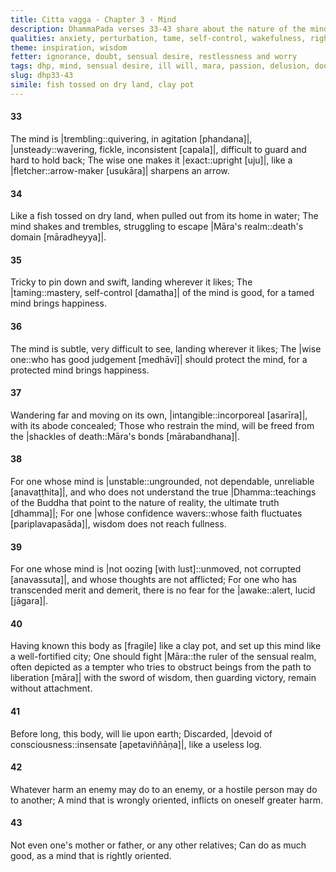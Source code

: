 ```yaml
---
title: Citta vagga - Chapter 3 - Mind
description: DhammaPada verses 33-43 share about the nature of the mind, the drawbacks of an untamed mind, and the benefits of protecting and restraining the mind. Those who restrain the mind will be freed from the shackles of death. Not even one's own mother, father, or any other relatives can do as much good as a rightly oriented mind can.
qualities: anxiety, perturbation, tame, self-control, wakefulness, right view, wrong view
theme: inspiration, wisdom
fetter: ignorance, doubt, sensual desire, restlessness and worry
tags: dhp, mind, sensual desire, ill will, mara, passion, delusion, doubt, restlessness, worry, dhp33-43
slug: dhp33-43
simile: fish tossed on dry land, clay pot
---
```


#### 33

The mind is |trembling::quivering, in agitation [phandana]|, |unsteady::wavering, fickle, inconsistent [capala]|,
difficult to guard and hard to hold back;
The wise one makes it |exact::upright [uju]|,
like a |fletcher::arrow-maker [usukāra]| sharpens an arrow.

#### 34

Like a fish tossed on dry land,
when pulled out from its home in water;
The mind shakes and trembles,
struggling to escape |Māra's realm::death's domain [māradheyya]|.

#### 35

Tricky to pin down and swift,
landing wherever it likes;
The |taming::mastery, self-control [damatha]| of the mind is good,
for a tamed mind brings happiness.

#### 36

The mind is subtle, very difficult to see,
landing wherever it likes;
The |wise one::who has good judgement [medhāvī]| should protect the mind,
for a protected mind brings happiness.

#### 37

Wandering far and moving on its own,
|intangible::incorporeal [asarīra]|, with its abode concealed;
Those who restrain the mind,
will be freed from the |shackles of death::Māra's bonds [mārabandhana]|.

#### 38

For one whose mind is |unstable::ungrounded, not dependable, unreliable [anavaṭṭhita]|,
and who does not understand the true |Dhamma::teachings of the Buddha that point to the nature of reality, the ultimate truth [dhamma]|;
For one |whose confidence wavers::whose faith fluctuates [pariplavapasāda]|,
wisdom does not reach fullness.

#### 39

For one whose mind is |not oozing [with lust]::unmoved, not corrupted [anavassuta]|,
and whose thoughts are not afflicted;
For one who has transcended merit and demerit,
there is no fear for the |awake::alert, lucid [jāgara]|.

#### 40

Having known this body as [fragile] like a clay pot,
and set up this mind like a well-fortified city;
One should fight |Māra::the ruler of the sensual realm, often depicted as a tempter who tries to obstruct beings from the path to liberation [māra]| with the sword of wisdom,
then guarding victory, remain without attachment.

#### 41

Before long, this body,
will lie upon earth;
Discarded, |devoid of consciousness::insensate [apetaviññāṇa]|,
like a useless log.

#### 42

Whatever harm an enemy may do to an enemy,
or a hostile person may do to another;
A mind that is wrongly oriented,
inflicts on oneself greater harm.

#### 43

Not even one's mother or father,
or any other relatives;
Can do as much good,
as a mind that is rightly oriented.